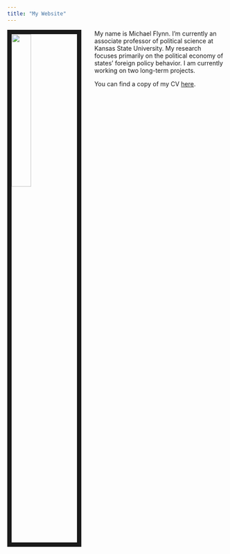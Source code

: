```yaml
---
title: "My Website"
---
```


<img src="images/profile-pic.png" style="width:30%; border:10px solid; margin-right: 30px" align="left">


My name is Michael Flynn. I'm currently an associate professor of political science at Kansas State University. My research focuses primarily on the political economy of states' foreign policy behavior. I am currently working on two long-term projects.

You can find a copy of my CV [here](files/Flynn_CV.pdf).